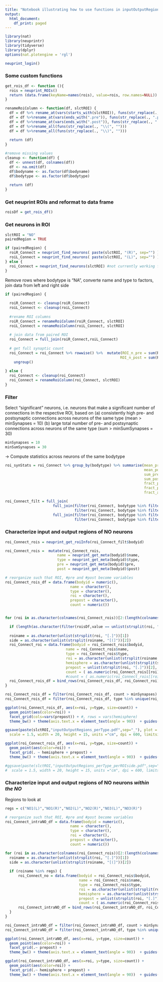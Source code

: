 ```yaml
---
title: "Notebook illustrating how to use functions in inputOutputRegionVis"
output:
  html_document:
    df_print: paged
---
```


```r
library(nat)
library(neuprintr)
library(tidyverse)
library(dplyr)
options(nat.plotengine = 'rgl')
```

```r
neuprint_login()
```

### Some custom functions
```r
get_rois_df <- function (){
  rois = neuprint_ROIs()
  return (data.frame(keyName=names(rois), value=rois, row.names=NULL))
}

renameRoiColumn <- function(df, slctROI) {
  df = df %>% rename_at(vars(starts_with(slctROI)), funs(str_replace(., slctROI, "ROI")))
  df = df %>%rename_at(vars(ends_with(".pre")), funs(str_replace(., ".pre", "_pre")))
  df = df %>%rename_at(vars(ends_with(".post")), funs(str_replace(., ".post", "_post")))
  df = df %>%rename_all(funs(str_replace(., "\\(", "")))
  df = df %>%rename_all(funs(str_replace(., "\\)", "")))
  
  return (df)
}

#remove missing values
cleanup <- function(df) {
  df <- unnest(df, colnames(df))
  df <- na.omit(df)
  df$bodyname <- as.factor(df$bodyname)
  df$bodytype <- as.factor(df$bodytype)
  
  return (df)
}
```

### Get neuprint ROIs and reformat to data frame

```r
roisDf = get_rois_df()
```


### Get neurons in ROI

```r
slctROI = "NO"
pairedRegion = TRUE

if (pairedRegion) {
  roiR_Connect = neuprint_find_neurons( paste(slctROI, "(R)", sep="") )
  roiL_Connect = neuprint_find_neurons( paste(slctROI, "(L)", sep="") )
} else {
  roi_Connect = neuprint_find_neurons(slctROI) #not currently working for "NO"
}
```

Remove rows where bodytype is "NA", converte name and type to factors, join data from left and right side
```r
if (pairedRegion) {
  
  roiR_Connect <- cleanup(roiR_Connect)
  roiL_Connect <- cleanup(roiL_Connect)
  
  #rename ROI columns 
  roiR_Connect = renameRoiColumn(roiR_Connect, slctROI)
  roiL_Connect = renameRoiColumn(roiL_Connect, slctROI)
  
  # join data from paired ROI
  roi_Connect = full_join(roiR_Connect,roiL_Connect)
  
  # get full synaptic count
  roi_Connect = roi_Connect %>% rowwise() %>%  mutate(ROI_n_pre = sum(ROIR_pre, ROIL_pre, na.rm = TRUE),  
                                                     ROI_n_post = sum(ROIR_post, ROIL_post, na.rm = TRUE)) %>% 
    ungroup()
  
} else {
  roi_Connect <- cleanup(roi_Connect)
  roi_Connect = renameRoiColumn(roi_Connect, slctROI)
}

```


### Filter
Select "significant" neurons, i.e. neurons that make a significant number of connections in the respective ROI, based on 
  (a) consistently high pre- and postsynaptic connections across neurons of the same type (mean > minSynapses = 10)
  (b) large total number of pre- and postsynaptic connections across neurons of the same type (sum > minSumSynapses = 30)

```r
minSynapses = 10
minSumSynapses = 30
```

-> Compute statistics across neurons of the same bodytype
```r
roi_synStats = roi_Connect %>% group_by(bodytype) %>% summarise(mean_pre = mean(ROI_n_pre),
                                                                mean_post = mean(ROI_n_post),
                                                                sum_pre = sum(ROI_n_pre),
                                                                sum_post = sum(ROI_n_post),
                                                                fract_pre = mean(ROI_n_pre/npre),
                                                                fract_post = mean(ROI_n_post/npost),
                                                                fract_all = mean((ROI_n_pre+ROI_n_post)/(npost + npre)))
```


```r

roi_Connect_filt = full_join(
                      full_join(filter(roi_Connect, bodytype %in% filter(roi_synStats, mean_pre >= minSynapses)$bodytype),
                                filter(roi_Connect, bodytype %in% filter(roi_synStats, mean_post >= minSynapses)$bodytype)),
                      full_join(filter(roi_Connect, bodytype %in% filter(roi_synStats, sum_pre >= minSumSynapses)$bodytype),
                                filter(roi_Connect, bodytype %in% filter(roi_synStats, sum_post >= minSumSynapses)$bodytype)))


```



### Characterize input and output regions of NO neurons

```r
roi_Connect_rois = neuprint_get_roiInfo(roi_Connect_filt$bodyid)

roi_Connect_rois =  mutate(roi_Connect_rois,
                        name = neuprint_get_meta(bodyid)$name,
                        type = neuprint_get_meta(bodyid)$type,
                        pre = neuprint_get_meta(bodyid)$pre,
                        post = neuprint_get_meta(bodyid)$post) 
```

```r
# reorganize such that ROI, #pre and #post become variables
roi_Connect_rois_df = data.frame(bodyid = numeric(),
                              name = character(),
                              type = character(),
                              roi = character(),
                              prepost = character(),
                              count = numeric())


for (roi in as.character(colnames(roi_Connect_rois))[2:(length(colnames(roi_Connect_rois))-4)]) {

  if (length(as.character(filter(roisDf,value == unlist(strsplit(roi, "[.]"))[1])$keyName)) == 1) next
  
  roiname = as.character(unlist(strsplit(roi, "[.]"))[1])
  side = as.character(unlist(strsplit(roiname, "[(]"))[2])
  roi_Connect_roi = data.frame(bodyid = roi_Connect_rois$bodyid,
                            name = roi_Connect_rois$name, 
                            type = roi_Connect_rois$type,
                            roi = as.character(unlist(strsplit(roiname, "[(]"))[1]),
                            hemisphere = as.character(unlist(strsplit(side, "[)]"))[1]),
                            prepost = unlist(strsplit(roi, "[.]"))[2],
                            count = ( as.numeric(roi_Connect_rois[[roi]]) ) ) 
                            #count = ( as.numeric(roi_Connect_rois[[roi]]) / (roi_Connect_rois$pre + roi_Connect_rois$post) ) )
  roi_Connect_rois_df = bind_rows(roi_Connect_rois_df, roi_Connect_roi)
}

```

```r
roi_Connect_rois_df = filter(roi_Connect_rois_df, count > minSynapses)
roi_Connect_rois_df = filter(roi_Connect_rois_df, type %in% unique(roi_Connect_filt$bodytype))
```

```r
ggplot(roi_Connect_rois_df, aes(x=roi, y=type, size=count)) + 
  geom_point(aes(color=roi)) +
  facet_grid(cols=vars(prepost)) + #, rows = vars(hemisphere)
  theme_bw() + theme(axis.text.x = element_text(angle = 90))  + guides(fill=FALSE)

ggsave(paste(slctROI,"inputOutputRegions_perType.pdf",sep="_"), plot = last_plot(), device='pdf', path = "../neuprintR_analysis_plots/",
  scale = 1.5, width = 20, height = 15, units ="cm", dpi = 600, limitsize = TRUE)
```


```r
ggplot(roi_Connect_rois_df, aes(x=roi, y=type, size=count)) + 
  geom_point(aes(color=roi)) +
  facet_grid(. ~ hemisphere + prepost) +
  theme_bw() + theme(axis.text.x = element_text(angle = 90))  + guides(fill=FALSE)

#ggsave(paste(slctROI,"inputOutputRegions_perType_perROIside.pdf",sep="_"), plot = last_plot(), device='pdf', path = "../neuprintR_analysis_plots/",
#  scale = 1.5, width = 20, height = 15, units ="cm", dpi = 600, limitsize = TRUE)
```


### Characterize input and output regions of NO neurons *within the NO*
Regions to look at
```r
regs = c("NO1(L)","NO1(R)","NO2(L)","NO2(R)","NO3(L)","NO3(R)")
```

```r
# reorganize such that ROI, #pre and #post become variables
roi_Connect_intraNO_df = data.frame(bodyid = numeric(),
                              name = character(),
                              type = character(),
                              roi = character(),
                              prepost = character(),
                              count = numeric())

for (roi in as.character(colnames(roi_Connect_rois))[2:(length(colnames(roi_Connect_rois))-4)]) {
  roiname = as.character(unlist(strsplit(roi, "[.]"))[1])
  side = as.character(unlist(strsplit(roiname, "[(]"))[2])
    
  if (roiname %in% regs) {
      roi_Connect_no = data.frame(bodyid = roi_Connect_rois$bodyid,
                                  name = roi_Connect_rois$name, 
                                  type = roi_Connect_rois$type,
                                  roi = as.character(unlist(strsplit(roiname, "[(]"))[1]),
                                  hemisphere = as.character(unlist(strsplit(side, "[)]"))[1]),
                                  prepost = unlist(strsplit(roi, "[.]"))[2],
                                  count = ( as.numeric(roi_Connect_rois[[roi]]) ) ) 
      roi_Connect_intraNO_df = bind_rows(roi_Connect_intraNO_df, roi_Connect_no)
  }
}
```

```r
roi_Connect_intraNO_df = filter(roi_Connect_intraNO_df, count > minSynapses)
roi_Connect_intraNO_df = filter(roi_Connect_intraNO_df, type %in% unique(roi_Connect_filt$bodytype))
```

```r
ggplot(roi_Connect_intraNO_df, aes(x=roi, y=type, size=count)) + 
  geom_point(aes(color=roi)) +
  facet_grid(.~ prepost) +
  theme_bw() + theme(axis.text.x = element_text(angle = 90))  + guides(fill=FALSE)

ggplot(roi_Connect_intraNO_df, aes(x=roi, y=type, size=count)) + 
  geom_point(aes(color=roi)) +
  facet_grid(.~ hemisphere + prepost) +
  theme_bw() + theme(axis.text.x = element_text(angle = 90))  + guides(fill=FALSE)
```



